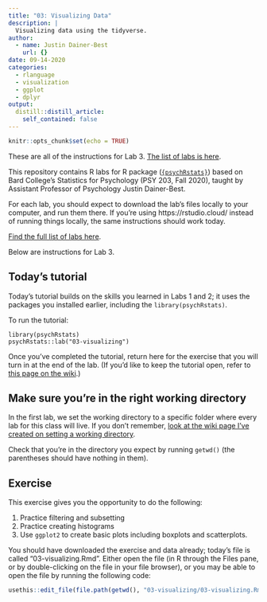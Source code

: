```yaml
---
title: "03: Visualizing Data"
description: |
  Visualizing data using the tidyverse. 
author:
  - name: Justin Dainer-Best
    url: {}
date: 09-14-2020
categories:
  - rlanguage
  - visualization
  - ggplot
  - dplyr
output:
  distill::distill_article:
    self_contained: false
---
```


```r
knitr::opts_chunk$set(echo = TRUE)
```

These are all of the instructions for Lab 3. [The list of labs is here](../../labs.html).

This repository contains R labs for R package ([`{psychRstats}`](https://github.com/jdbest/r-psych-stats)) based on Bard College’s Statistics for Psychology (PSY 203, Fall 2020), taught by Assistant Professor of Psychology Justin Dainer-Best.

For each lab, you should expect to download the lab's files locally to your computer, and run them there. If you're using https://rstudio.cloud/ instead of running things locally, the same instructions should work today. 

[Find the full list of labs here](../../labs.html). 

Below are instructions for Lab 3.

## Today's tutorial

Today's tutorial builds on the skills you learned in Labs 1 and 2; it uses the packages you installed earlier, including the `library(psychRstats)`.

To run the tutorial:

```
library(psychRstats)
psychRstats::lab("03-visualizing")
```

Once you've completed the tutorial, return here for the exercise that you will turn in at the end of the lab. (If you'd like to keep the tutorial open, refer to [this page on the wiki](https://github.com/jdbest/r-psych-stats/wiki/Run-a-tutorial-and-exercise-simultaneously).)

## Make sure you're in the right working directory

In the first lab, we set the working directory to a specific folder where every lab for this class will live. If you don't remember, [look at the wiki page I've created on setting a working directory](https://github.com/jdbest/r-psych-stats/wiki/setting-a-working-directory). 

Check that you're in the directory you expect by running `getwd()` (the parentheses should have nothing in them). 

## Exercise

This exercise gives you the opportunity to do the following: 

1. Practice filtering and subsetting
2. Practice creating histograms
3. Use `ggplot2` to create basic plots including boxplots and scatterplots.

You should have downloaded the exercise and data already; today's file is called "03-visualizing.Rmd". Either open the file (in R through the Files pane, or by double-clicking on the file in your file browser), or you may be able to open the file by running the following code:

```r
usethis::edit_file(file.path(getwd(), "03-visualizing/03-visualizing.Rmd"))
```